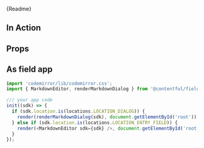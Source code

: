 

<Markdown>{Readme}</Markdown>

<Meta of={EditorStories} />

## In Action

<Story of={EditorStories.Default} />

## Props

<Controls />

## As field app

```js
import 'codemirror/lib/codemirror.css';
import { MarkdownEditor, renderMarkdownDialog } from '@contentful/field-editor-markdown';

/// your app code
init((sdk) => {
  if (sdk.location.is(locations.LOCATION_DIALOG)) {
    render(renderMarkdownDialog(sdk), document.getElementById('root'));
  } else if (sdk.location.is(locations.LOCATION_ENTRY_FIELD)) {
    render(<MarkdownEditor sdk={sdk} />, document.getElementById('root'));
  }
});
```
